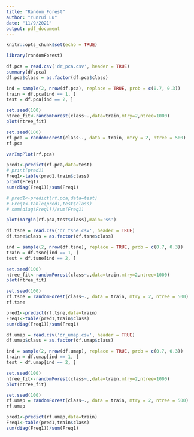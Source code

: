 ```yaml
---
title: "Random_Forest"
author: "Yunrui Lu"
date: "11/9/2021"
output: pdf_document
---
```


```r
knitr::opts_chunk$set(echo = TRUE)
```


\section{RANDOM_FOREST}

```r
library(randomForest)
```

\subsection{PCA}

```r
df.pca = read.csv('dr_pca.csv', header = TRUE)
summary(df.pca)
df.pca$class = as.factor(df.pca$class)
```

```r
ind = sample(2, nrow(df.pca), replace = TRUE, prob = c(0.7, 0.3))
train = df.pca[ind == 1, ]
test = df.pca[ind == 2, ]
```

```r
set.seed(100)
ntree_fit<-randomForest(class~.,data=train,mtry=2,ntree=1000)
plot(ntree_fit)
```

```r
set.seed(100)
rf.pca = randomForest(class~., data = train, mtry = 2, ntree = 500)
rf.pca
```

```r
varImpPlot(rf.pca)
```

```r
pred1<-predict(rf.pca,data=test)
# print(pred1)
Freq1<-table(pred1,train$class)
print(Freq1)
sum(diag(Freq1))/sum(Freq1)
```

```r
# pred1<-predict(rf.pca,data=test)
# Freq1<-table(pred1,test$class)
# sum(diag(Freq1))/sum(Freq1)
```

```r
plot(margin(rf.pca,test$class),main='ss')
```

\subsection{TSNE}

```r
df.tsne = read.csv('dr_tsne.csv', header = TRUE)
df.tsne$class = as.factor(df.tsne$class)
```

```r
ind = sample(2, nrow(df.tsne), replace = TRUE, prob = c(0.7, 0.3))
train = df.tsne[ind == 1, ]
test = df.tsne[ind == 2, ]
```

```r
set.seed(100)
ntree_fit<-randomForest(class~.,data=train,mtry=2,ntree=1000)
plot(ntree_fit)
```

```r
set.seed(100)
rf.tsne = randomForest(class~., data = train, mtry = 2, ntree = 500)
rf.tsne
```

```r
pred1<-predict(rf.tsne,data=train)
Freq1<-table(pred1,train$class)
sum(diag(Freq1))/sum(Freq1)
```

\subsection{UMAP}

```r
df.umap = read.csv('dr_umap.csv', header = TRUE)
df.umap$class = as.factor(df.umap$class)
```

```r
ind = sample(2, nrow(df.umap), replace = TRUE, prob = c(0.7, 0.3))
train = df.umap[ind == 1, ]
test = df.umap[ind == 2, ]
```

```r
set.seed(100)
ntree_fit<-randomForest(class~.,data=train,mtry=2,ntree=1000)
plot(ntree_fit)
```

```r
set.seed(100)
rf.umap = randomForest(class~., data = train, mtry = 2, ntree = 500)
rf.umap
```

```r
pred1<-predict(rf.umap,data=train)
Freq1<-table(pred1,train$class)
sum(diag(Freq1))/sum(Freq1)
```
